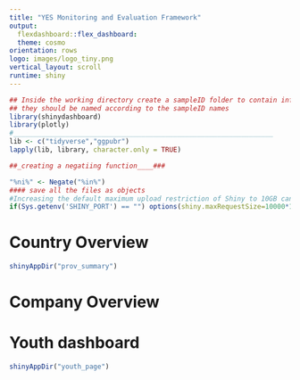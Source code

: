 ```yaml
---
title: "YES Monitoring and Evaluation Framework"
output:
  flexdashboard::flex_dashboard:
  theme: cosmo
orientation: rows
logo: images/logo_tiny.png
vertical_layout: scroll
runtime: shiny
---
```




  
```r
## Inside the working directory create a sampleID folder to contain information of the sampleID's
## they should be named according to the sampleID names
library(shinydashboard)
library(plotly)
#_________________________________________________________________
lib <- c("tidyverse","ggpubr")
lapply(lib, library, character.only = TRUE)

##_creating a negatiing function____###

"%ni%" <- Negate("%in%")
#### save all the files as objects
#Increasing the default maximum upload restriction of Shiny to 10GB can add to globaly
if(Sys.getenv('SHINY_PORT') == "") options(shiny.maxRequestSize=10000*1024^2)
```


Country Overview {data-width=300}
======

```r
shinyAppDir("prov_summary")
```



Company Overview {data-width=300}
======



Youth dashboard {data-width=300}
======
```r
shinyAppDir("youth_page")
```


